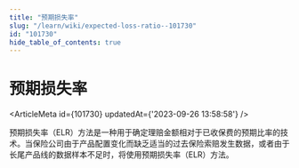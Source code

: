 ```yaml
---
title: "预期损失率"
slug: "/learn/wiki/expected-loss-ratio--101730"
id: "101730"
hide_table_of_contents: true
---
```



# 预期损失率

<ArticleMeta id={101730} updatedAt={'2023-09-26 13:58:58'} />
<div className='border-solid border-b border-t-0 my-4 border-[var(--ifm-color-gray-300)]' />

预期损失率（ELR）方法是一种用于确定理赔金额相对于已收保费的预期比率的技术。当保险公司由于产品配置变化而缺乏适当的过去保险索赔发生数据，或者由于长尾产品线的数据样本不足时，将使用预期损失率（ELR）方法。

